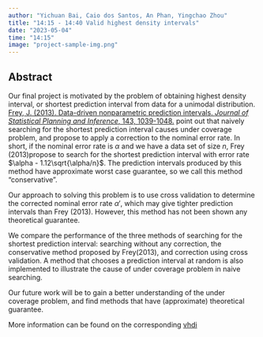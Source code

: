 ```yaml
---
author: "Yichuan Bai, Caio dos Santos, An Phan, Yingchao Zhou"
title: "14:15 - 14:40 Valid highest density intervals"
date: "2023-05-04"
time: "14:15"
image: "project-sample-img.png"
---
```

 
 
## Abstract

Our final project is motivated by the problem of obtaining highest density interval, or shortest prediction interval from data for a unimodal distribution. [Frey, J. (2013). Data-driven nonparametric prediction intervals. *Journal of Statistical Planning and Inference*, 143, 1039-1048.](https://doi.org/10.1016/j.jspi.2013.01.004) point out that naively searching for the shortest prediction interval causes under coverage problem, and propose to apply a correction to the nominal error rate. In short, if the nominal error rate is $\alpha$ and we have a data set of size $n$, Frey (2013)propose to search for the shortest prediction interval with error rate $\alpha - 1.12\sqrt{\alpha/n}$. The prediction intervals produced by this method have approximate worst case guarantee, so we call this method "conservative".

Our approach to solving this problem is to use cross validation to determine the corrected nominal error rate $\alpha'$, which may give tighter prediction intervals than Frey (2013). However, this method has not been shown any theoretical guarantee. 

We compare the performance of the three methods of searching for the shortest prediction interval: searching without any correction, the conservative method proposed by Frey(2013), and correction using cross validation. A method that chooses a prediction interval at random is also implemented to illustrate the cause of under coverage problem in naive searching.  

Our future work will be to gain a better understanding of the under coverage problem, and find methods that have (approximate) theoretical guarantee. 

More information can be found on the corresponding [vhdi](https://github.com/xyzyc/vhdi)
